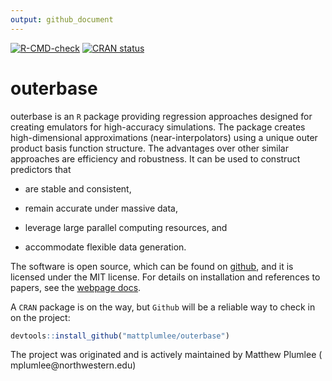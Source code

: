 ```yaml
---
output: github_document
---
```


<!-- badges: start -->
[![R-CMD-check](https://github.com/MattPlumlee/outerbase/workflows/R-CMD-check/badge.svg)](https://github.com/MattPlumlee/outerbase/actions)
[![CRAN status](https://www.r-pkg.org/badges/version/outerbase)](https://CRAN.R-project.org/package=outerbase)
<!-- badges: end -->
  
# outerbase

outerbase is an `R` package providing regression approaches designed for 
creating emulators for high-accuracy simulations. The package creates 
high-dimensional approximations (near-interpolators) using a unique outer 
product basis function structure. The advantages over other similar approaches 
are efficiency and robustness. It can be used to construct predictors that

- are stable and consistent,

- remain accurate under massive data,

- leverage large parallel computing resources, and

- accommodate flexible data generation.


The software is open source, which can be found on 
[github](https://github.com/MattPlumlee/outerbase/), and it is licensed under 
the MIT license.  For details on installation and references to papers, 
see the [webpage docs](https://mattplumlee.github.io/outerbase/).


A `CRAN` package is on the way, but `Github` will be a reliable way to check 
in on the project:

::: .outerbase-devel

```r
devtools::install_github("mattplumlee/outerbase")
```

:::

The project was originated and is actively maintained by Matthew Plumlee (
mplumlee@northwestern.edu)
